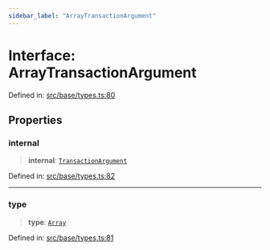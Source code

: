 ```yaml
---
sidebar_label: "ArrayTransactionArgument"
---
```


# Interface: ArrayTransactionArgument

Defined in: [src/base/types.ts:80](https://github.com/PolymeshAssociation/polymesh-sdk/blob/bee6a2fe7a8ce5db42a6982e793782182cde2153/src/base/types.ts#L80)

## Properties

### internal

> **internal**: [`TransactionArgument`](../type-aliases/TransactionArgument.mdx)

Defined in: [src/base/types.ts:82](https://github.com/PolymeshAssociation/polymesh-sdk/blob/bee6a2fe7a8ce5db42a6982e793782182cde2153/src/base/types.ts#L82)

***

### type

> **type**: [`Array`](../enumerations/TransactionArgumentType.mdx#array)

Defined in: [src/base/types.ts:81](https://github.com/PolymeshAssociation/polymesh-sdk/blob/bee6a2fe7a8ce5db42a6982e793782182cde2153/src/base/types.ts#L81)
